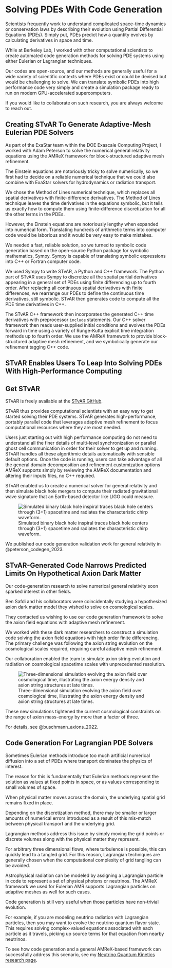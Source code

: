 # Solving PDEs With Code Generation

Scientists frequently work to understand complicated space-time dynamics or
conservation laws by describing their evolution using Partial Differential Equations (PDEs).
Simply put, PDEs predict how a quantity evolves by calculating derivatives in space and time.

While at Berkeley Lab, I worked with other computational scientists to create
automated code generation methods for solving PDE systems using either Eulerian
or Lagrangian techniques.

Our codes are open-source, and our methods are generally useful for a wide
variety of scientific contexts where PDEs exist or could be devised but would
be challenging to solve. We can translate symbolic PDEs into high performance
code very simply and create a simulation package ready to run on modern
GPU-accelerated supercomputers.

If you would like to collaborate on such research, you are always welcome to
reach out.

## Creating STvAR To Generate Adaptive-Mesh Eulerian PDE Solvers

As part of the ExaStar team within the DOE Exascale Computing Project, I worked
with Adam Peterson to solve the numerical general relativity equations using
the AMReX framework for block-structured adaptive mesh refinement.

The Einstein equations are notoriously tricky to solve numerically,
so we first had to decide on a reliable numerical technique that we
could also combine with ExaStar solvers for hydrodynamics or radiation transport.

We chose the Method of Lines numerical technique,
which replaces all spatial derivatives with finite-difference derivatives.
The Method of Lines technique leaves the time derivatives in the equations
symbolic, but it tells us exactly how to compute them using finite-difference
discretization for all the other terms in the PDEs.

However, the Einstein equations are notoriously lengthy when expanded into
numerical form. Translating hundreds of arithmetic terms into computer code
would be laborious and it would be very easy to make mistakes.

We needed a fast, reliable solution, so we turned to symbolic code generation
based on the open-source Python package for symbolic mathematics, Sympy. Sympy
is capable of translating symbolic expressions into C++ or Fortran computer
code.

We used Sympy to write STvAR, a Python and C++ framework. The Python part of
STvAR uses Sympy to discretize all the spatial partial derivatives appearing in
a general set of PDEs using finite differencing up to fourth order. After
replacing all continuous spatial derivatives with finite differences, we
rearrange our PDEs to define the continuous time derivatives, still symbolic.
STvAR then generates code to compute all the PDE time derivatives in C++.

The STvAR C++ framework then incorporates the generated C++ time derivatives
with preprocessor `include` statements. Our C++ solver framework then reads
user-supplied initial conditions and evolves the PDEs forward in time using
a variety of Runge-Kutta explicit time integration methods up to fourth order.
We use the AMReX framework to provide block-structured adaptive mesh refinement,
and we symbolically generate our refinement tagging C++ code.

## STvAR Enables Users To Leap Into Solving PDEs With High-Performance Computing

::: {.callout-note}
# Get STvAR

STvAR is freely available at the [STvAR GitHub](https://github.com/AMReX-Astro/STvAR).
:::

STvAR thus provides computational scientists with an easy way to get started
solving their PDE systems. STvAR generates high-performance, portably parallel
code that leverages adaptive mesh refinement to focus computational resources
where they are most needed.

Users just starting out with high performance computing do not need to
understand all the finer details of multi-level synchronization or parallel
ghost cell communication in order for their solver to get up and running. STvAR
handles all these algorithmic details automatically with sensible default
options. Once the code is running, users can take advantage of all the general
domain decomposition and refinement customization options AMReX supports simply
by reviewing the AMReX documentation and altering their inputs files, no C++
required.

STvAR enabled us to create a numerical solver for general relativity and then
simulate black hole mergers to compute their radiated gravitational wave
signature that an Earth-based detector like LIGO could measure.

![Simulated binary black hole inspiral traces black hole centers through (3+1) spacetime and radiates the characteristic chirp waveform.](research/publications/pub0025/pub0025_inspiral_chirp.png)

We published our code generation validation work for general relativity in @peterson_codegen_2023.

## STvAR-Generated Code Narrows Predicted Limits On Hypothetical Axion Dark Matter

Our code-generation research to solve numerical general relativity soon sparked interest in other fields.

Ben Safdi and his collaborators were coincidentally studying a hypothesized axion dark matter model they wished to solve on cosmological scales.

They contacted us wishing to use our code generation framework to solve the axion field equations with adaptive mesh refinement.

We worked with these dark matter researchers to construct a simulation code solving the axion field equations with high order finite differencing.
The primary challenge was following the axion string evolution on the cosmological scales required, requiring careful adaptive mesh refinement. 

Our collaboration enabled the team to simulate axion string evolution and radiation on cosmological spacetime scales with unprecedented resolution.

![Three-dimensional simulation evolving the axion field over cosmological time, illustrating the axion energy density and axion string structures at late times.](research/publications/pub0019/pub0019_f1_axion_vr.png)

These new simulations tightened the current cosmological constraints on the range of axion mass-energy by more than a factor of three.

For details, see @buschmann_axions_2022.

## Code Generation For Lagrangian PDE Solvers

Sometimes Eulerian methods introduce too much artificial numerical diffusion into a set of PDEs
where transport dominates the physics of interest.

The reason for this is fundamentally that Eulerian methods represent the solution as values at fixed points in space,
or as values corresponding to small volumes of space.

When physical matter moves across the domain, the underlying spatial grid remains fixed in place.

Depending on the discretization method, there may be smaller or larger amounts of numerical errors introduced as a result
of this mis-match between physical transport and the underlying grid.

Lagrangian methods address this issue by simply moving the grid points or discrete volumes along with the physical matter they represent.

For arbitrary three dimensional flows, where turbulence is possible, this can quickly lead to a tangled grid. For this reason,
Lagrangian techniques are generally chosen when the computational complexity of grid tangling can be avoided.

Astrophysical radiation can be modeled by assigning a Lagrangian particle in code
to represent a set of physical photons or neutrinos. The AMReX framework we used for Eulerian AMR supports
Lagrangian particles on adaptive meshes as well for such cases.

Code generation is still very useful when those particles have non-trivial evolution.

For example, if you are modeling neutrino radiation with Lagrangian particles, then you may
want to evolve the neutrino quantum flavor state. This requires solving complex-valued equations
associated with each particle as it travels, picking up source terms for that equation from nearby neutrinos.

To see how code generation and a general AMReX-based framework can successfully address this scenario,
see my [Neutrino Quantum Kinetics research page](neutrino_quantum_kinetics.qmd).
